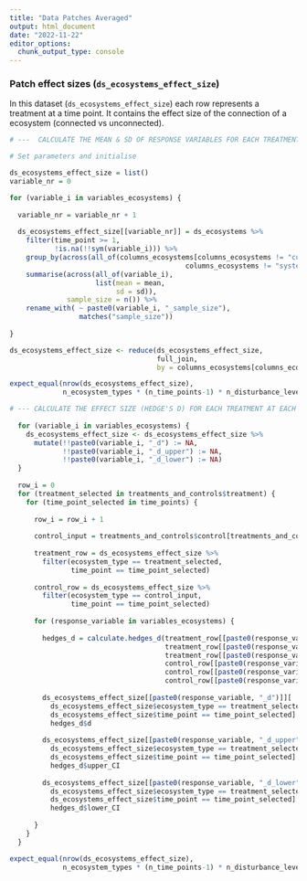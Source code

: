 ```yaml
---
title: "Data Patches Averaged"
output: html_document
date: "2022-11-22"
editor_options: 
  chunk_output_type: console
---
```


### Patch effect sizes (`ds_ecosystems_effect_size`)

In this dataset (`ds_ecosystems_effect_size`) each row represents a treatment at a time point. It contains the effect size of the connection of a ecosystem (connected vs unconnected).

```r

# ---  CALCULATE THE MEAN & SD OF RESPONSE VARIABLES FOR EACH TREATMENT/CONTROL AT EACH TIME POINT --- #

# Set parameters and initialise

ds_ecosystems_effect_size = list()
variable_nr = 0

for (variable_i in variables_ecosystems) {
  
  variable_nr = variable_nr + 1
  
  ds_ecosystems_effect_size[[variable_nr]] = ds_ecosystems %>%
    filter(time_point >= 1,
           !is.na(!!sym(variable_i))) %>%
    group_by(across(all_of(columns_ecosystems[columns_ecosystems != "culture_ID" & 
                                           columns_ecosystems != "system_nr"]))) %>%
    summarise(across(all_of(variable_i),
                     list(mean = mean,
                          sd = sd)),
              sample_size = n()) %>%
    rename_with( ~ paste0(variable_i, "_sample_size"),
                 matches("sample_size"))
  
}

ds_ecosystems_effect_size <- reduce(ds_ecosystems_effect_size,
                                    full_join,
                                    by = columns_ecosystems[columns_ecosystems != "culture_ID" & columns_ecosystems != "system_nr"])

expect_equal(nrow(ds_ecosystems_effect_size),
             n_ecosystem_types * (n_time_points-1) * n_disturbance_levels)
```

```r

# --- CALCULATE THE EFFECT SIZE (HEDGE'S D) FOR EACH TREATMENT AT EACH TIME POINT --- #
  
  for (variable_i in variables_ecosystems) {
    ds_ecosystems_effect_size <- ds_ecosystems_effect_size %>%
      mutate(!!paste0(variable_i, "_d") := NA,
             !!paste0(variable_i, "_d_upper") := NA,
             !!paste0(variable_i, "_d_lower") := NA)
  }
  
  row_i = 0
  for (treatment_selected in treatments_and_controls$treatment) {
    for (time_point_selected in time_points) {
      
      row_i = row_i + 1
      
      control_input = treatments_and_controls$control[treatments_and_controls$treatment == treatment_selected]
      
      treatment_row = ds_ecosystems_effect_size %>%
        filter(ecosystem_type == treatment_selected,
               time_point == time_point_selected)
      
      control_row = ds_ecosystems_effect_size %>%
        filter(ecosystem_type == control_input,
               time_point == time_point_selected)
      
      for (response_variable in variables_ecosystems) {
        
        hedges_d = calculate.hedges_d(treatment_row[[paste0(response_variable, "_mean")]],
                                      treatment_row[[paste0(response_variable, "_sd")]],
                                      treatment_row[[paste0(response_variable, "_sample_size")]],
                                      control_row[[paste0(response_variable, "_mean")]],
                                      control_row[[paste0(response_variable, "_sd")]],
                                      control_row[[paste0(response_variable, "_sample_size")]])
        
        ds_ecosystems_effect_size[[paste0(response_variable, "_d")]][
          ds_ecosystems_effect_size$ecosystem_type == treatment_selected &
          ds_ecosystems_effect_size$time_point == time_point_selected] =
          hedges_d$d
        
        ds_ecosystems_effect_size[[paste0(response_variable, "_d_upper")]][
          ds_ecosystems_effect_size$ecosystem_type == treatment_selected &
          ds_ecosystems_effect_size$time_point == time_point_selected] =
          hedges_d$upper_CI
        
        ds_ecosystems_effect_size[[paste0(response_variable, "_d_lower")]][
          ds_ecosystems_effect_size$ecosystem_type == treatment_selected &
          ds_ecosystems_effect_size$time_point == time_point_selected] =
          hedges_d$lower_CI
        
      }
    }
  }

expect_equal(nrow(ds_ecosystems_effect_size),
             n_ecosystem_types * (n_time_points-1) * n_disturbance_levels)
```